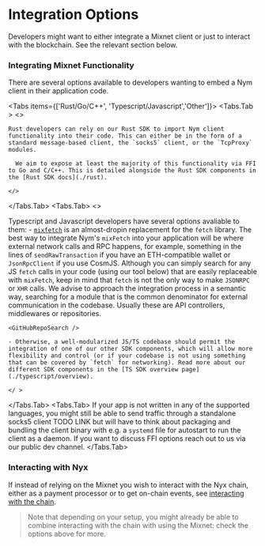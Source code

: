 
# Integration Options
Developers might want to either integrate a Mixnet client or just to interact with the blockchain. See the relevant section below.

### Integrating Mixnet Functionality
There are several options available to developers wanting to embed a Nym client in their application code.

<Tabs items={['Rust/Go/C++', 'Typescript/Javascript','Other']}>
  <Tabs.Tab >
    <>

    Rust developers can rely on our Rust SDK to import Nym client functionality into their code. This can either be in the form of a standard message-based client, the `socks5` client, or the `TcpProxy` modules.

      We aim to expose at least the majority of this functionality via FFI to Go and C/C++. This is detailed alongside the Rust SDK components in the [Rust SDK docs](./rust).

    </>
  </Tabs.Tab>
  <Tabs.Tab>
  <>

  Typescript and Javascript developers have several options avaliable to them:
      - [`mixfetch`](./typescript/examples/mix-fetch) is an almost-dropin replacement for the `fetch` library. The best way to integrate Nym's `mixFetch` into your application will be where external network calls and RPC happens, for example, something in the lines of `sendRawTransaction` if you have an ETH-compatible wallet or `JsonRpcClient` if you use CosmJS. Although you can simply search for any JS `fetch` calls in your code (using our tool below) that are easily replaceable with `mixFetch`, keep in mind that `fetch` is not the only way to make `JSONRPC` or `XHR` calls. We advise to approach the integration process in a semantic way, searching for a module that is the common denominator for external communication in the codebase. Usually these are API controllers, middlewares or repositories.

    <GitHubRepoSearch />

    - Otherwise, a well-modularized JS/TS codebase should permit the integration of one of our other SDK components, which will allow more flexibility and control (or if your codebase is not using something that can be covered by `fetch` for networking). Read more about our different SDK components in the [TS SDK overview page](./typescript/overview).

    </ >
  </Tabs.Tab>
  <Tabs.Tab> If your app is not written in any of the supported languages, you might still be able to send traffic through a standalone socks5 client TODO LINK but will have to think about packaging and bundling the client binary with e.g. a `systemd` file for autostart to run the client as a daemon. If you want to discuss FFI options reach out to us via our public dev channel. </Tabs.Tab>
</Tabs>

### Interacting with Nyx

If instead of relying on the Mixnet you wish to interact with the Nyx chain, either as a payment processor or to get on-chain events, see [interacting with the chain](./chain).

> Note that depending on your setup, you might already be able to combine interacting with the chain with using the Mixnet: check the options above for more.
